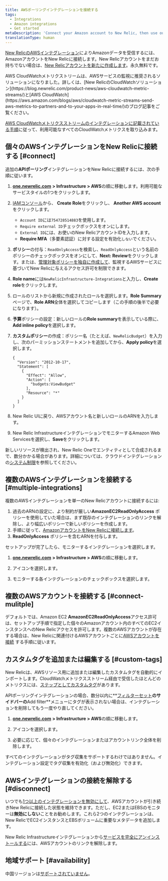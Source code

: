 ```yaml
---
title: AWSポーリングインテグレーションを接続する
tags:
  - Integrations
  - Amazon integrations
  - Get started
metaDescription: 'Connect your Amazon account to New Relic, then use our infrastructure monitoring services with your AWS integrations.'
translationType: human
---
```


[New RelicのAWSインテグレーション](/docs/infrastructure/amazon-integrations/getting-started/introduction-aws-integrations)によりAmazonデータを受信するには、AmazonアカウントをNew Relicに接続します。New Relicアカウントをまだお持ちでない場合は、[New Relicアカウントを新たに作成します](https://newrelic.com/signup)。永久無料です。

<Callout variant="important">
  AWS CloudWatchメトリクストリームは、AWSサービスの監視に推奨されるソリューションになりました。詳しくは、[New RelicのCloudWatchソリューション](https://blog.newrelic.com/product-news/aws-cloudwatch-metric-streams/)と[AWS CloudWatch](https://aws.amazon.com/blogs/aws/cloudwatch-metric-streams-send-aws-metrics-to-partners-and-to-your-apps-in-real-time/)のブログ記事をご覧ください。

  [AWS CloudWatchメトリクスストリームのインテグレーションに記載されている手順](/docs/integrations/amazon-integrations/aws-integrations-list/aws-metric-stream/#set-up-metric-stream)に従って、利用可能なすべてのCloudWatchメトリクスを取り込みます。
</Callout>

## 個々のAWSインテグレーションをNew Relicに接続する [#connect]

追加の**APIポーリング**インテグレーションをNew Relicに接続するには、次の手順に従います。

1. [**one.newrelic.com**](https://one.newrelic.com) **> Infrastructure > AWS**の順に移動します。利用可能なサービスタイルの1つをクリックします。

2. [IAMコンソール](https://console.aws.amazon.com/iam/home?#/roles)から、 **Create Role**をクリックし、 **Another AWS account**をクリックします。

   * `Account ID`には`754728514883`を使用します。
   * `Require external ID`チェックボックスをオンにします。
   * `External ID`には、お使いのNew RelicアカウントIDを入力します。
   * **Require MFA**（多要素認証）に対する設定を有効化`しない`でください。

3. **ポリシー**の付与：`ReadOnlyAccess`を検索し、`ReadOnlyAccess`という名前のポリシーのチェックボックスをオンにして、**Next: Review**をクリックします。または、[管理対象ポリシーを独自に作成して](/docs/integrations/amazon-integrations/getting-started/integrations-managed-policies)、監視するAWSサービスに基づいてNew Relicに与えるアクセス許可を制限できます。

4. **Role name**には`NewRelicInfrastructure-Integrations`と入力し、**Create role**をクリックします。

5. ロールのリストから新規に作成されたロールを選択します。**Role Summary**ページで、**Role ARN**全体を選択してコピーします（この手順の後半で必要になります）。

6. **予算**ポリシーの設定：新しいロールの**Role summary**を表示している際に、**<Icon name="fe-plus-circle"/> Add inline policy**を選択します。

7. **カスタムポリシー**の作成：ポリシー名（たとえば、`NewRelicBudget`）を入力し、次のパーミッションステートメントを追加してから、**Apply policy**を選択します。

   ```
   {
     "Version": "2012-10-17",
     "Statement": [
       {
         "Effect": "Allow",
         "Action": [
           "budgets:ViewBudget"
         ],
         "Resource": "*"
       }
     ]
   }
   ```

8. New Relic UIに戻り、AWSアカウント名と新しいロールのARNを入力します。

9. New Relic InfrastructureインテグレーションでモニターするAmazon Web Servicesを選択し、**Save**をクリックします。

新しいリソースが検出され、New Relic Oneでエンティティとして合成されるまで、数分かかる場合があります。詳細については、クラウドインテグレーションの[システム制限](/docs/data-apis/manage-data/view-system-limits)を参照してください。

## 複数のAWSインテグレーションを接続する [#multiple-integrations]

複数のAWSインテグレーションを単一のNew Relicアカウントに接続するには:

1. 過去のARNの設定に、より制約が厳しい**AmazonEC2ReadOnlyAccess** ポリシーを使用していた場合は、まず既存のインテグレーションのリンクを解除し、より幅広いポリシーで新しいポリシーを作成します。
2. 手順に従って、[AmazonアカウントをNew Relicに接続します](/docs/infrastructure/new-relic-infrastructure/data-instrumentation/amazon-aws-ec2-integration-infrastructure#connect)。
3. **ReadOnlyAccess** ポリシーを含むARNを付与します。

セットアップが完了したら、モニターするインテグレーションを選択します。

1. [**one.newrelic.com**](http://one.newrelic.com) **> Infrastructure > AWS**の順に移動します。

2. <Icon name="fe-edit-2"/>

   アイコンを選択します。

3. モニターする各インテグレーションのチェックボックスを選択します。

## 複数のAWSアカウントを接続する [#connect-mulitple]

デフォルトでは、Amazon EC2 **AmazonEC2ReadOnlyAccess**アクセス許可は、セットアップ手順で指定した個々のAmazonアカウント内のすべてのEC2インスタンスへのNew Relicアクセスを許可します。複数のAWSアカウントが存在する場合は、New Relicに関連付けるAWSアカウントごとに[AWSアカウントを接続](#connect) する手順に従います。

## カスタムタグを追加または編集する [#custom-tags]

New Relicは、AWSリソース用に追加または編集したカスタムタグを自動的にインポートします。CloudWatchメトリクスストリーム経由で受信したほとんどのメトリクスには、[ステップとしてカスタムタグ](/docs/integrations/amazon-integrations/aws-integrations-list/aws-metric-stream/#tags-collection)があります。

APIポーリングインテグレーションの場合、数分以内に**[フィルターセット](/docs/scopes-organize-your-infrastructure#create)**のサイドバーの**Add filter**メニューにタグが表示されない場合は、インテグレーションを削除してもう一度やり直してください。

1. [**one.newrelic.com**](http://one.newrelic.com) **> Infrastructure > AWS**の順に移動します。

2. <Icon name="fe-edit-2"/>

   アイコンを選択します。

3. 必要に応じて、個々のインテグレーションまたはアカウントリンク全体を削除します。

すべてのインテグレーションがタグ収集をサポートするわけではありません。インテグレーション設定でタグ収集を有効化（および無効化）できます。

## AWSインテグレーションの接続を解除する [#disconnect]

いつでも[1つ以上のインテグレーションを無効にして](/docs/infrastructure/install-infrastructure-agent/update-or-uninstall/uninstall-infrastructure-integrations/#uninstall-aws)、AWSアカウントが引き続きNew Relicに接続した状態を維持できます。ただし、EC2またはEBSのモニターは**無効にしない**ことをお勧めします。これら2つのインテグレーションは、New RelicでEC2インスタンスとEBSボリュームに重要なメタデータを追加します。

New Relic Infrastructureインテグレーションから[サービスを完全にアンインストールする](/docs/infrastructure/new-relic-infrastructure/installation/uninstall-infrastructure-agent#unlink-aws)には、AWSアカウントのリンクを解除します。

## 地域サポート [#availability]

中国リージョンは[サポートされていません](/docs/integrations/amazon-integrations/troubleshooting/invalid-principal-error-unsupported-aws-regions)。